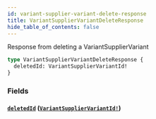 ```yaml
---
id: variant-supplier-variant-delete-response
title: VariantSupplierVariantDeleteResponse
hide_table_of_contents: false
---
```



Response from deleting a VariantSupplierVariant

```graphql
type VariantSupplierVariantDeleteResponse {
  deletedId: VariantSupplierVariantId!
}
```


### Fields

#### [`deletedId`](#) ([`VariantSupplierVariantId!`](/demand/api/graphql-admin/reference/objects/variant-supplier-variant-id))







